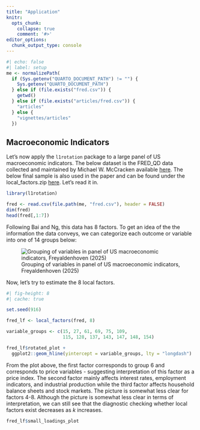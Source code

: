 ```yaml
---
title: "Application"
knitr:
  opts_chunk:
    collapse: true
    comment: '#>'
editor_options: 
  chunk_output_type: console
---
```


```r
#| echo: false
#| label: setup
me <- normalizePath(
  if (Sys.getenv("QUARTO_DOCUMENT_PATH") != "") {
    Sys.getenv("QUARTO_DOCUMENT_PATH")
  } else if (file.exists("fred.csv")) {
    getwd()
  } else if (file.exists("articles/fred.csv")) {
    "articles"
  } else {
    "vignettes/articles"
  })


```


## Macroeconomic Indicators

Let's now apply the `l1rotation` package to a large panel of US macroeconomic indicators. The below dataset is the FRED_QD data collected and maintained by Michael W. McCracken available [here](https://www.stlouisfed.org/research/economists/mccracken/fred-databases). The below final sample is also used in the paper and can be found under the local_factors.zip [here](https://simonfreyaldenhoven.github.io/software/). Let's read it in.

```r
library(l1rotation)

fred <- read.csv(file.path(me, "fred.csv"), header = FALSE)
dim(fred)
head(fred[,1:7])
```

Following Bai and Ng, this data has 8 factors. To get an idea of the the information the data conveys, we can categorize each outcome or variable into one of 14 groups below:

![Grouping of variables in panel of US macroeconomic indicators, Freyaldenhoven (2025)](macro_groups.png)

Now, let's try to estimate the 8 local factors.

```r
#| fig-height: 8
#| cache: true

set.seed(916)

fred_lf <- local_factors(fred, 8)

variable_groups <- c(15, 27, 61, 69, 75, 109,
                     115, 128, 137, 143, 147, 148, 154)

fred_lf$rotated_plot +
  ggplot2::geom_hline(yintercept = variable_groups, lty = "longdash")

```

From the plot above, the first factor corresponds to group 6 and corresponds to price variables - suggesting interpretation of this factor as a price index. The second factor mainly affects interest rates, employment indicators, and industrial production while the third factor affects household balance sheets and stock markets. The picture is somewhat less clear for factors 4-8. Although the picture is somewhat less clear in terms of interpretation, we can still see that the diagnostic checking whether local factors exist decreases as $k$ increases.

```r
fred_lf$small_loadings_plot
```




